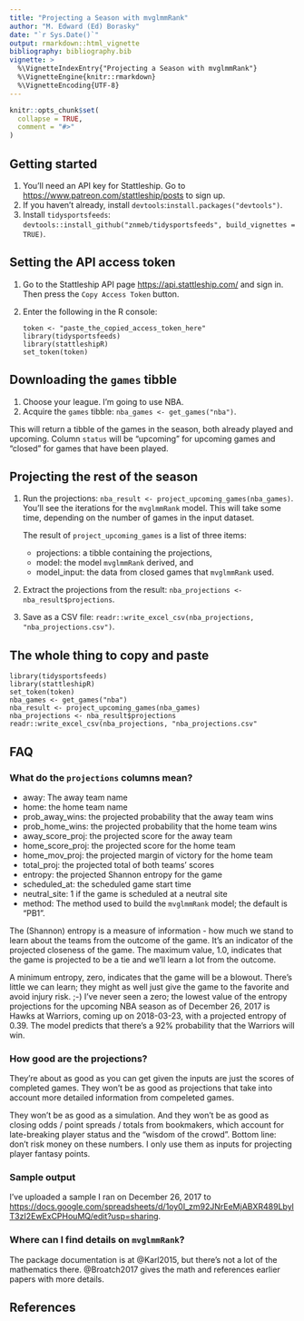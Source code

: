 ```yaml
---
title: "Projecting a Season with mvglmmRank"
author: "M. Edward (Ed) Borasky"
date: "`r Sys.Date()`"
output: rmarkdown::html_vignette
bibliography: bibliography.bib
vignette: >
  %\VignetteIndexEntry{"Projecting a Season with mvglmmRank"}
  %\VignetteEngine{knitr::rmarkdown}
  %\VignetteEncoding{UTF-8}
---
```


```r
knitr::opts_chunk$set(
  collapse = TRUE,
  comment = "#>"
)
```

## Getting started
1. You'll need an API key for Stattleship. Go to <https://www.patreon.com/stattleship/posts> to sign up.
2. If you haven't already, install `devtools`:`install.packages("devtools")`.
3. Install `tidysportsfeeds`: `devtools::install_github("znmeb/tidysportsfeeds", build_vignettes = TRUE)`.

## Setting the API access token
1. Go to the Stattleship API page <https://api.stattleship.com/> and sign in. Then press the `Copy Access Token` button.
2. Enter the following in the R console:

    ```
    token <- "paste_the_copied_access_token_here"
    library(tidysportsfeeds)
    library(stattleshipR)
    set_token(token)
    ```

## Downloading the `games` tibble
1. Choose your league. I'm going to use NBA.
2. Acquire the `games` tibble: `nba_games <- get_games("nba")`.

This will return a tibble of the games in the season, both already played and upcoming. Column `status` will be "upcoming" for upcoming games and "closed" for games that have been played.

## Projecting the rest of the season
1. Run the projections: `nba_result <- project_upcoming_games(nba_games)`. You'll see the iterations for the `mvglmmRank` model. This will take some time, depending on the number of games in the input dataset.

    The result of `project_upcoming_games` is a list of three items:
    
    * projections: a tibble containing the projections,
    * model: the model `mvglmmRank` derived, and
    * model_input: the data from closed games that `mvglmmRank` used.

2. Extract the projections from the result: `nba_projections <- nba_result$projections`.
3. Save as a CSV file: `readr::write_excel_csv(nba_projections, "nba_projections.csv")`.

## The whole thing to copy and paste
```
library(tidysportsfeeds)
library(stattleshipR)
set_token(token)
nba_games <- get_games("nba")
nba_result <- project_upcoming_games(nba_games)
nba_projections <- nba_result$projections
readr::write_excel_csv(nba_projections, "nba_projections.csv"
```

## FAQ

### What do the `projections` columns mean?
* away: The away team name
* home: the home team name
* prob_away_wins: the projected probability that the away team wins
* prob_home_wins: the projected probability that the home team wins
* away_score_proj: the projected score for the away team
* home_score_proj: the projected score for the home team
* home_mov_proj: the projected margin of victory for the home team
* total_proj: the projected total of both teams' scores
* entropy: the projected Shannon entropy for the game
* scheduled_at: the scheduled game start time
* neutral_site: 1 if the game is scheduled at a neutral site
* method: The method used to build the `mvglmmRank` model; the default is "PB1".

The (Shannon) entropy is a measure of information - how much we stand to learn about the teams from the outcome of the game. It's an indicator of the projected closeness of the game. The maximum value, 1.0, indicates that the game is projected to be a tie and we'll learn a lot from the outcome.

A minimum entropy, zero, indicates that the game will be a blowout. There's little we can learn; they might as well just give the game to the favorite and avoid injury risk. ;-) I've never seen a zero; the lowest value of the entropy projections for the upcoming NBA season as of December 26, 2017 is Hawks at Warriors, coming up on 2018-03-23, with a projected entropy of 0.39. The model predicts that there's a 92% probability that the Warriors will win.

### How good are the projections?
They're about as good as you can get given the inputs are just the scores of completed games. They won't be as good as projections that take into account more detailed information from compeleted games.

They won't be as good as a simulation. And they won't be as good as closing odds / point spreads / totals from bookmakers, which account for late-breaking player status and the "wisdom of the crowd". Bottom line: don't risk money on these numbers. I only use them as inputs for projecting player fantasy points.

### Sample output
I've uploaded a sample I ran on December 26, 2017 to <https://docs.google.com/spreadsheets/d/1oy0I_zm92JNrEeMjABXR489LbylT3zI2EwExCPHouMQ/edit?usp=sharing>.

### Where can I find details on `mvglmmRank`?
The package documentation is at @Karl2015, but there's not a lot of the mathematics there. @Broatch2017 gives the math and references earlier papers with more details.

## References
